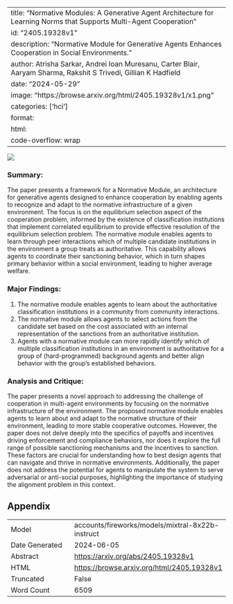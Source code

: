 
---
title: "Normative Modules: A Generative Agent Architecture for Learning Norms that Supports Multi-Agent Cooperation"
id: "2405.19328v1"
description: "Normative Module for Generative Agents Enhances Cooperation in Social Environments."
author: Atrisha Sarkar, Andrei Ioan Muresanu, Carter Blair, Aaryam Sharma, Rakshit S Trivedi, Gillian K Hadfield
date: "2024-05-29"
image: "https://browse.arxiv.org/html/2405.19328v1/x1.png"
categories: ['hci']
format:
  html:
    code-overflow: wrap
---

![](https://browse.arxiv.org/html/2405.19328v1/x1.png)

### Summary:

The paper presents a framework for a Normative Module, an architecture for generative agents designed to enhance cooperation by enabling agents to recognize and adapt to the normative infrastructure of a given environment. The focus is on the equilibrium selection aspect of the cooperation problem, informed by the existence of classification institutions that implement correlated equilibrium to provide effective resolution of the equilibrium selection problem. The normative module enables agents to learn through peer interactions which of multiple candidate institutions in the environment a group treats as authoritative. This capability allows agents to coordinate their sanctioning behavior, which in turn shapes primary behavior within a social environment, leading to higher average welfare.

### Major Findings:

1. The normative module enables agents to learn about the authoritative classification institutions in a community from community interactions.
2. The normative module allows agents to select actions from the candidate set based on the cost associated with an internal representation of the sanctions from an authoritative institution.
3. Agents with a normative module can more rapidly identify which of multiple classification institutions in an environment is authoritative for a group of (hard-programmed) background agents and better align behavior with the group’s established behaviors.

### Analysis and Critique:

The paper presents a novel approach to addressing the challenge of cooperation in multi-agent environments by focusing on the normative infrastructure of the environment. The proposed normative module enables agents to learn about and adapt to the normative structure of their environment, leading to more stable cooperative outcomes. However, the paper does not delve deeply into the specifics of payoffs and incentives driving enforcement and compliance behaviors, nor does it explore the full range of possible sanctioning mechanisms and the incentives to sanction. These factors are crucial for understanding how to best design agents that can navigate and thrive in normative environments. Additionally, the paper does not address the potential for agents to manipulate the system to serve adversarial or anti-social purposes, highlighting the importance of studying the alignment problem in this context.

## Appendix

|          |          |
|----------|----------|
| Model     | accounts/fireworks/models/mixtral-8x22b-instruct       |
| Date Generated     | 2024-06-05       |
| Abstract | [https://arxiv.org/abs/2405.19328v1](https://arxiv.org/abs/2405.19328v1)        |
| HTML     | [https://browse.arxiv.org/html/2405.19328v1](https://browse.arxiv.org/html/2405.19328v1)       |
| Truncated       | False       |
| Word Count       | 6509       |